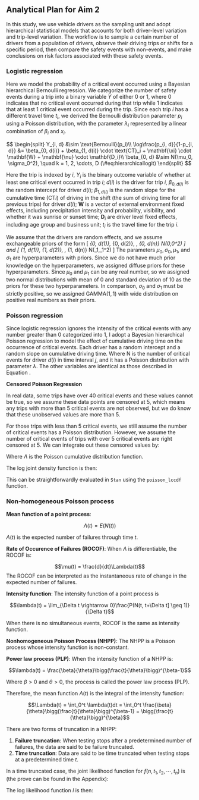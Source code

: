 Analytical Plan for Aim 2
-------------------------



In this study, we use vehicle drivers as the sampling unit and adopt hierarchical statistical models that accounts for both driver-level variation and trip-level variation. The workflow is to sample a certain number of drivers from a population of drivers, observe their driving trips or shifts for a specific period, then compare the safety events with non-events, and make conclusions on risk factors associated with these safety events.

### Logistic regression

Here we model the probability of a critical event occurred using a Bayesian hierarchical Bernoulli regression. We categorize the number of safety events during a trip into a binary variable $Y$ of either 0 or 1, where 0 indicates that no critical event occurred during that trip while 1 indicates that at least 1 critical event occurred during the trip. Since each trip $i$ has a different travel time $t_i$, we derived the Bernoulli distribution parameter $p_i$ using a Poisson distribution, with the parameter $\lambda_i$ represented by a linear combination of $\beta_i$\ and $x_i$.

$$
\begin{split}
Y_{i, d} &\sim \text{Bernoulli}(p_i)\\
\log\frac{p_{i, d}}{1-p_{i, d}} &= \beta_{0, d(i)} + \beta_{1, d(i)} \cdot \text{CT}_i + \mathbf{\xi} \cdot \mathbf{W} + \mathbf{\nu} \cdot \mathbf{D_i}\\
\beta_{0, d} &\sim N(\mu_0, \sigma_0^2), \quad k = 1, 2, \cdots, D
(\#eq:hierarchicallogit)
\end{split}
$$

Here the trip is indexed by $i$, $Y_i$ is the binary outcome variable of whether at least one critical event occurred in trip $i$; $d(i)$ is the driver for trip $i$, $\beta_{0, d(i)}$ is the random intercept for driver $d(i)$; $\beta_{1, d(i)}$ is the random slope for the cumulative time (CT$i$) of driving in the shift (the sum of driving time for all previous trips) for driver $d(i)$; $\mathbf{W}$ is a vector of external environment fixed effects, including precipitation intensity and probability, visibility, and whether it was sunrise or sunset time; $\mathbf{D}_i$ are driver level fixed effects, including age group and business unit; $t_i$ is the travel time for the trip $i$.

We assume that the drivers are random effects, and we assume exchangeable priors of the form
\[
\beta_{0, d(1)}, \beta_{0, d(2)}, \ldots , \beta_{0, d(n)} \sim \text{i.i.d.} N(\mu_0,\sigma_0^2)
\]
and 
\[
\beta_{1, d(1)}, \beta_{1, d(2)}, \ldots , \beta_{1, d(n)} \sim \text{i.i.d.} N(\mu_1,\sigma_1^2)
\]
The parameters $\mu_0, \sigma_0, \mu_1$, and $\sigma_1$ are hyperparameters with priors. Since we do not have much prior knowledge on the hyperparameters, we assigned diffuse priors for these hyperparameters.
\begin{align}
	\label{prior}
	\begin{split}
		\mu_0 & \sim N(0, 10^2)\\
		\mu_1 & \sim N(0, 10^2)\\
		\sigma_0 & \sim \text{GAMMA}(1, 1)\\
		\sigma_1 & \sim \text{GAMMA}(1, 1)
	\end{split}
\end{align}
Since $\mu_0$ and $\mu_1$ can be any real number, so we assigned two normal distributions with mean of 0 and standard deviation of 10 as the priors for these two hyperparameters. In comparison, $\sigma_0$ and $\sigma_1$ must be strictly positive, so we assigned GAMMA$(1, 1)$ with wide distribution on positive real numbers as their priors.

### Poisson regression

Since logistic regression ignores the intensity of the critical events with any number greater than 0 categorized into 1, I adopt a Bayesian hierarchical Poisson regression to model the effect of cumulative driving time on the occurrence of critical events. Each driver has a random intercept and a random slope on cumulative driving time.
\begin{align}
\label{pois}
\begin{split}
\text{N} & \sim \text{POIS}(t\cdot\lambda)\\
\lambda_{d(i)} & =\exp(\beta_{0, d(i)} + \beta_{1, d(i)} \cdot \text{CT} + \mathbf{\xi} \cdot \mathbf{W} + \mathbf{\nu} \cdot \mathbf{D})
\end{split}
\end{align}
Where N is the number of critical events for driver $d(i)$ in time interval $j$, and it has a Poisson distribution with parameter $\lambda$. The other variables are identical as those described in Equation .

**Censored Poisson Regression**

In real data, some trips have over 40 critical events and these values cannot be true, so we assume these data points are censored at 5, which means any trips with more than 5 critical events are not observed, but we do know that these unobserved values are more than 5.

For those trips with less than 5 critical events, we still assume the number of critical events has a Poisson distribution. However, we assume the number of critical events of trips with over 5 critical events are right censored at 5. We can integrate out these censored values by:

\begin{align*}
Pr(Y > 5) & = 1 - Pr(Y \leq 5)\\
& = 1 - \sum_{i=0}^5\Lambda(t\cdot\lambda)
\end{align*}
Where $\Lambda$ is the Poisson cumulative distribution function.

The log joint density function is then:

\begin{align*}
\log\prod_{i=1}^nPr(Y_i > 5) & = \log\Big(1 - \sum_{i=0}^5\Lambda(t\cdot\lambda)\Big)^n\\
& = n\log\Big(1 - \sum_{i=0}^5\Lambda(t\cdot\lambda)\Big)
\end{align*}

This can be straightforwardly evaluated in `Stan` using the `poisson_lccdf` function.

### Non-homogeneous Poisson process

**Mean function of a point process**: 

$$\Lambda(t) = E(N(t))$$

$\Lambda(t)$ is the expected number of failures through time $t$.

**Rate of Occurence of Failures (ROCOF)**: When $\Lambda$ is differentiable, the ROCOF is:

$$\mu(t) = \frac{d}{dt}\Lambda(t)$$
The ROCOF can be interpreted as the instantaneous rate of change in the expected number of failures.

**Intensity function**: The intensity function of a point process is 

$$\lambda(t) = \lim_{\Delta t \rightarrow 0}\frac{P(N(t, t+\Delta t] \geq 1)}{\Delta t}$$

When there is no simultaneous events, ROCOF is the same as intensity function.


**Nonhomogeneous Poisson Process (NHPP)**: The NHPP is a Poisson process whose intensity function is non-constant.

**Power law process (PLP)**: When the intensity function of a NHPP is:

$$\lambda(t) = \frac{\beta}{\theta}\bigg(\frac{t}{\theta}\bigg)^{\beta-1}$$

Where $\beta > 0$ and $\theta > 0$, the process is called the power law process (PLP).

Therefore, the mean function $\Lambda(t)$ is the integral of the intensity function:

$$\Lambda(t) = \int_0^t \lambda(t)dt = \int_0^t \frac{\beta}{\theta}\bigg(\frac{t}{\theta}\bigg)^{\beta-1} = \bigg(\frac{t}{\theta}\bigg)^{\beta}$$

There are two forms of truncation in a NHPP:

1. **Failure truncation**: When testing stops after a predetermined number of failures, the data are said to be failure truncated.
2. **Time truncation**: Data are said to be time truncated when testing stops at a predetermined time $t$.

In a time truncated case, the joint likelihood function for $f(n, t_1, t_2, \cdots, t_n)$ is (the prove can be found in the Appendix):
\begin{equation}\label{pdftau}
\begin{aligned}
f(n, t_1, t_2, \cdots, t_n) & = f(n)f(t_1, t_2, \cdots, t_n|n)\\
& = \frac{e^{-\int_0^\tau \lambda(u)du}[\int_0^\tau \lambda(u)du]^n}{n!}n!\frac{\prod_{i=1}^n\lambda(t_i)}{[\Lambda(\tau)]^n}\\
& = \Big(\prod_{i=1}^n\lambda(t_i) \Big)e^{-\int_0^\tau \lambda(u)du}\\
& = \Big(\prod_{i=1}^n\frac{\beta}{\theta}(\frac{t_i}{\theta})^{\beta - 1} \Big)e^{-(\tau/\theta)^\beta},\\ 
n & = 0, 1, 2, \cdots, \quad  0 < t_1 < t_2 < \cdots < t_n
\end{aligned}
\end{equation}

The log likelihood function $l$ is then:
\begin{equation}\label{logtau}
\begin{aligned}
l & = \log \Bigg(\Big(\prod_{i=1}^n\frac{\beta}{\theta}(\frac{t_i}{\theta})^{\beta - 1}\Big)e^{-(\tau/\theta)^\beta}\Bigg)\\
& = \sum_{i=1}^n\log\Big(\frac{\beta}{\theta}(\frac{t_i}{\theta})^{\beta - 1}\Big) - (\frac{\tau}{\theta})^\beta\\
& = n\log\beta - n\beta\log\theta + (\beta - 1)\bigg(\sum_{i=1}^n\log t_i\bigg) - \Big(\frac{\tau}{\theta}\Big)^\beta
\end{aligned}
\end{equation}
